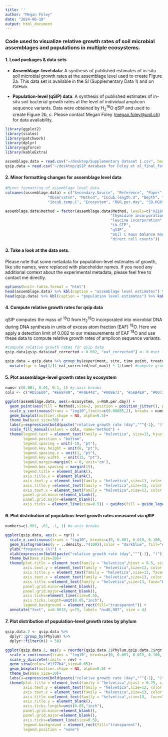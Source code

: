 ```yaml
---
title: ''
author: "Megan Foley"
date: "2024-06-19"
output: html_document
---
```


### Code used to visualize relative growth rates of soil microbial assemblages and populations in multiple ecosystems.

#### 1. Load packages & data sets

-   **Assemblage-level data**: A synthesis of published estimates of in-situ soil microbial growth rates at the assemblage level used to create Figure 2a. This data set is available in the SI (Supplementary Data 1) and on GitHub.

-   **Population-level (qSIP) data**: A synthesis of published estimates of in-situ soil bacterial growth rates at the level of individual amplicon sequence variants. Data were obtained by H~2~^18^O qSIP and used to create Figure 2b, c. Please contact Megan Foley ([megan.foley\@unil.ch](mailto:mmf289@nau.edu){.email}) for data availability.

```r
library(ggplot2)
library(scales)
library(patchwork)
library(dplyr)
library(ggforce)
library(kableExtra)

assemblage.data = read.csv("~/desktop/Supplementary dataset 1.csv", header=TRUE, as.is= TRUE)
qsip.data = read.csv("~/desktop/qSIP database for Foley et al_final_for_Fig_1_for_public_redacted.csv", header=TRUE, as.is= TRUE) #email corresponding author for ASV level qSIP data (Megan Foley - mmf289@nau.edu)

```

#### 2. Minor formatting changes for assemblage level data

```r
#Minor formatting of assemblage level data
colnames(assemblage.data) = c("Secondary.Source", "Reference", "Paper", 
                   "Observaton", "Method", "Incub.length.d", "Depth", "Slurry", 
                   "Incub.temp.C", "Ecosystem", "RGR.per.day", "SD.RGR", "N")   

assemblage.data$Method = factor(assemblage.data$Method, levels=c("H218O SIP with IRMS",
                                               "thymidine incorporation",
                                               "leucine incorporation",
                                               "LH-SIP",
                                               "qSIP",
                                               "soil C mass balance modeling",
                                               "direct cell counts"))
```

#### **3. Take a look at the data sets.** 

Please note that some metadata for population-level estimates of growth, like site names, were replaced with placeholder names. If you need any additional context about the experimental metadata, please feel free to contact me directly.

```r
options(knitr.table.format = "html")
head(assemblage.data) %>% kbl(caption = "assemblage level estimates") %>% kable_styling()
head(qsip.data) %>% kbl(caption = "population level estimates") %>% kable_styling()
```

#### 4. Compute relative growth rates for qsip data

qSIP computes the mass of ^18^O from H~2~^18^O incorporated into microbial DNA during DNA synthesis in units of excess atom fraction (EAF) ^18^O. Here we apply a detection limit of 0.002 to our measurements of EAF ^18^O and use these data to compute relative growth rates of amplicon sequence variants.

```r
#compute relative growth rates for qsip data
qsip.data[qsip.data$eaf_corrected < 0.002, "eaf_corrected"] <- 0 #set lower detection limit

qsip.data = qsip.data %>% group_by(experiment, site, time_point, treatment, replicate, taxon_id) %>% 
  mutate(rgr = log(1/(1-eaf_corrected/eaf_max)) * 1/time) #compute growth rate
```

#### 5. Plot assemblage-level growth rates by ecosystem

```r
nums= c(0.001, 0.01, 0.1, 1) #y-axis breaks
cols <- c("#D55E00", "#E69F00", "#F0E442", "#009E73", "#56B4E9", "#0072B2", "#CC79A7")

ggplot(assemblage.data, aes(x=Ecosystem, y=RGR.per.day)) +
  geom_point(aes(fill = Method),size=2, position = position_jitter(), pch = 21)+
  scale_y_continuous(trans = "log10",limits=c(0.00085,2), breaks = nums, label = label_number()) +
  geom_boxplot(outlier.shape = NA, alpha=0.5)+
  theme_bw(base_size=30) +
  labs(y=expression(bold(paste("relative growth rate (day",""^{-1}, ")")))) +
  scale_fill_manual(values = cols, name="method") +
  theme(legend.text = element_text(family = "helvetica", size=13, hjust = 0,margin = margin(r = 30, unit = "pt")),
        legend.position = "bottom",
        legend.spacing = unit(-10, "pt"), 
        legend.key.height = unit(8, "pt"), 
        legend.spacing.x = unit(1, "pt"), 
        legend.key.width  = unit(15, "pt"), 
        legend.margin=margin(t = 0, unit='cm'),    
        legend.box.spacing = margin(15),
        legend.title = element_blank(),
        axis.title.x = element_blank(),
        axis.text.y = element_text(family = "helvetica",size=13, color = "black", face ="bold"),
        axis.title.y =element_text(family = "helvetica",size=13, color = "black", face ="bold"),
        axis.text.x = element_text(family = "helvetica",size=13, color = "black",angle = 45, vjust = 1, hjust=1, face ="bold"),
        panel.grid.minor=element_blank(),
        panel.grid.major=element_blank(),
        axis.ticks = element_line(size=0.5)) + guides(fill = guide_legend(ncol = 2))
```

#### 6. Plot distribution of population-level growth rates measured via qSIP

```r
numbers=c(.001, .01, .1, 1) #x-axis breaks

ggplot(qsip.data, aes(x = rgr)) + 
  scale_x_continuous(trans = "log10", breaks=c(0, 0.001, 0.010, 0.100, 1), limits=c(NA,1)) +
  geom_histogram(aes(y = ..density..*(100)),color = "darkblue", fill="#1f77b460") + 
  ylab("frequency (%)") + 
  xlab(expression(bold(paste("relative growth rate (day",""^{-1}, ")")))) +
  theme_bw(base_size=30)+
  theme(plot.title = element_text(family = "helvetica",hjust = 0.5, size=17),
        axis.text.y = element_text(family = "helvetica",size=13, color = "black", face="bold"),
        axis.title.y = element_text(family = "helvetica",size=13, face="bold"),
        axis.text.x = element_text(family = "helvetica",size=13, color = "black", angle = 45, hjust=1, face="bold"),
        axis.title.x=element_text(family = "helvetica",size=13, face="bold"),
        panel.grid.minor=element_blank(),
        panel.grid.major=element_blank(),
        axis.ticks=element_line(size=0.5),
        axis.ticks.length=unit(0.05,"inch"),
        legend.background = element_rect(fill="transparent")) +
  annotate("text", x=0.0015, y=75, label= "n=46,987", size = 4)
```

#### 7. Plot distribution of population-level growth rates by phylum 

```r
qsip.data.2 <- qsip.data %>%
  dplyr::group_by(Phylum) %>%
  dplyr::filter(n() > 50)

ggplot(qsip.data.2, aes(y = reorder(qsip.data.2$Phylum,qsip.data.2$rgr, median), x = rgr)) + 
  scale_x_continuous(trans = "log10", breaks=c(0, 0.001, 0.010, 0.100, 1), limits=c(NA,1)) +
  scale_y_discrete(limits = rev) +
  geom_sina(color="#1f77b4",size=0.05)+
  geom_boxplot(outlier.shape = NA, alpha=0.5) +
  theme_bw(base_size=30)+
  labs(x=expression(bold(paste("relative growth rate (day",""^{-1}, ")")))) +
  theme(plot.title = element_text(family = "helvetica",hjust = 0.75, size=17),
        axis.text.y = element_text(family = "helvetica",size=12, color = "black",  face="bold"),
        axis.text.x = element_text(family = "helvetica",size=13, color = "black", angle = 45, hjust=1, face="bold"),
        axis.title.x=element_text(family = "helvetica",size=13,  face="bold"),
        axis.title.y = element_blank(),
        axis.ticks.length=unit(0.05,"inch"),
        panel.grid.minor=element_blank(),
        panel.grid.major=element_blank(),
        axis.ticks=element_line(size=0.5),
        legend.background = element_rect(fill="transparent"),
        legend.position = "none")
```
